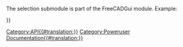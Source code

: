 <languages/>
<translate>
<!--T:4-->
{{VeryImportantMessage|(October 2019) Do not edit this page. The information is incomplete and outdated. For the latest API, see the [https://freecad.org/api autogenerated API documentation], or generate the documentation yourself, see [[Source documentation|Source documentation]].}}

<!--T:1-->
The selection submodule is part of the FreeCADGui module. Example:
</translate>
{{Code|code=
import FreeCADGui
sel = FreeCADGui.Selection.getSelection()
}}
<translate>

<!--T:2-->
{{APIFunction|addSelection|FreeCAD.Object|Adds an object to the selection| }}
{{APIFunction|clearSelection|[string]|Clears the selection of the given document name. If no document is given the complete selection is cleared.| }}
{{APIFunction|getSelection|[string]|Returns a list of selected document objects for a given document name. If no document is given the complete selection is returned.|a list of document objects in the order they were selected.}}
{{APIFunction|getSelectionEx|[string]|Returns a list of SelectionObject for a given document name. If no document is given the complete selection is returned. Used for selecting subobjects (ex some Edges of a Face).|a list of SelectionObjects in the order they were selected}}
{{APIFunction|isSelected|FreeCAD.Object|Checks if a given object is selected| }}
{{APIFunction|removeSelection|FreeCAD.Object|Removes an object from the selection| }}

</translate>
{{Userdocnavi{{#translation:}}}}
[[Category:API{{#translation:}}]]
[[Category:Poweruser Documentation{{#translation:}}]]
{{clear}}